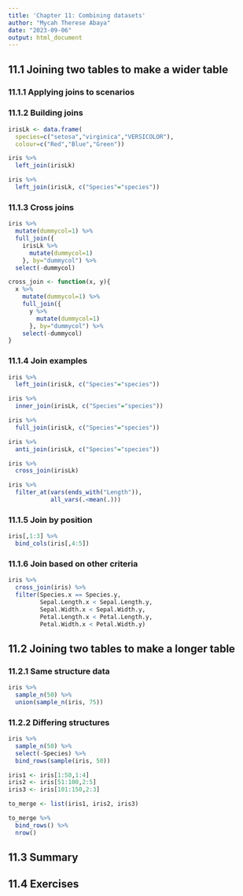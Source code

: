 ---
title: 'Chapter 11: Combining datasets'
author: "Mycah Therese Abaya"
date: "2023-09-06"
output: html_document
---

## 11.1 Joining two tables to make a wider table

### 11.1.1 Applying joins to scenarios

### 11.1.2 Building joins

```{r}
irisLk <- data.frame(
  species=c("setosa","virginica","VERSICOLOR"),
  colour=c("Red","Blue","Green"))
```

```{r}
iris %>%
  left_join(irisLk)
```

```{r}
iris %>%
  left_join(irisLk, c("Species"="species"))
```

### 11.1.3 Cross joins

```{r}
iris %>%
  mutate(dummycol=1) %>% 
  full_join({
    irisLk %>% 
      mutate(dummycol=1)
    }, by="dummycol") %>% 
  select(-dummycol)
```

```{r}
cross_join <- function(x, y){
  x %>%
    mutate(dummycol=1) %>% 
    full_join({
      y %>% 
        mutate(dummycol=1)
      }, by="dummycol") %>% 
    select(-dummycol)
}
```

### 11.1.4 Join examples

```{r}
iris %>% 
  left_join(irisLk, c("Species"="species"))
```

```{r}
iris %>% 
  inner_join(irisLk, c("Species"="species"))
```

```{r}
iris %>% 
  full_join(irisLk, c("Species"="species"))
```

```{r}
iris %>% 
  anti_join(irisLk, c("Species"="species"))
```

```{r}
iris %>% 
  cross_join(irisLk)
```

```{r}
iris %>% 
  filter_at(vars(ends_with("Length")),
            all_vars(.<mean(.)))
```

### 11.1.5 Join by position

```{r}
iris[,1:3] %>% 
  bind_cols(iris[,4:5])
```

### 11.1.6 Join based on other criteria

```{r}
iris %>% 
  cross_join(iris) %>% 
  filter(Species.x == Species.y,
         Sepal.Length.x < Sepal.Length.y,
         Sepal.Width.x < Sepal.Width.y,
         Petal.Length.x < Petal.Length.y,
         Petal.Width.x < Petal.Width.y)
```

## 11.2 Joining two tables to make a longer table

### 11.2.1 Same structure data

```{r}
iris %>% 
  sample_n(50) %>% 
  union(sample_n(iris, 75))
```

### 11.2.2 Differing structures

```{r}
iris %>% 
  sample_n(50) %>% 
  select(-Species) %>% 
  bind_rows(sample(iris, 50))
```

```{r}
iris1 <- iris[1:50,1:4]
iris2 <- iris[51:100,2:5]
iris3 <- iris[101:150,2:3]
```

```{r}
to_merge <- list(iris1, iris2, iris3)
```

```{r}
to_merge %>% 
  bind_rows() %>% 
  nrow()
```

## 11.3 Summary

## 11.4 Exercises